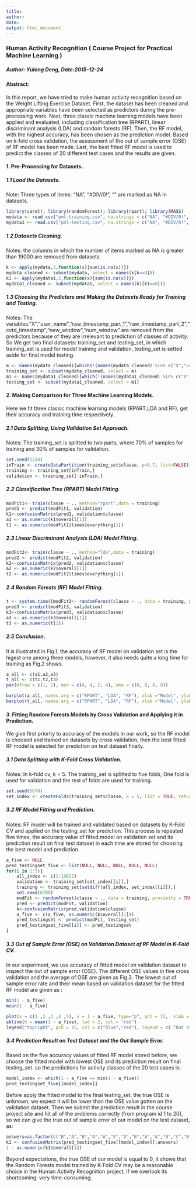 ```yaml
---
title: 
author: 
date: 
output: html_document
---
```

### Human Activity Recognition ( Course Project for Practical Machine Learning )
##### Author: Yulong Deng, Date:2015-12-24

#### Abstract:
In this report, we have tried to make human activity recognition based on the Weight Lifting Exercise Dataset. First, the dataset has been cleaned and appropriate variables have been selected as predictors during the pre-processing work. Next, three classic machine learning models have been applied and evaluated, including classification tree (RPART), linear discriminant analysis (LDA) and random forests (RF). Then, the RF model, with the highest accuracy, has been chosen as the prediction model. Based on k-fold cross validation, the assessment of the out of sample error (OSE) of RF model has been made. Last, the best fitted RF model is used to predict the classes of 20 different test cases and the results are given.       

#### 1. Pre-Processing for Datasets.
##### 1.1 Load the Datasets.
Note: Three types of items: "NA", "#DIV/0!", "" are marked as NA in datasets.  
```r
library(caret); library(randomForest); library(rpart); library(MASS)
mydata <- read.csv("pml-training.csv", na.strings = c("NA", "#DIV/0!", ""))
mydata1 <- read.csv("pml-testing.csv", na.strings = c("NA", "#DIV/0!", ""))
```

##### 1.2 Datasets Cleaning.
Notes: the columns in which the number of items marked as NA is greater than 19000 are removed from datasets. 
```r
k <- apply(mydata,2,function(x){sum(is.na(x))})
mydata_cleaned <- subset(mydata, select = names(k[k==0]))
k1 <- apply(mydata1,2,function(x){sum(is.na(x))})
mydata1_cleaned <- subset(mydata1, select = names(k1[k1==0]))
```
##### 1.3 Choosing the Predictors and Making the Datasets Ready for Training and Testing.
Notes: The variables:"X","user_name","raw_timestamp_part_1","raw_timestamp_part_2","cvtd_timestamp","new_window","num_window" are removed from the predictors because of they are irrelevant to prediction of classes of activity. So We get two final datasets: training_set and testing_set, in which training_set is used for model training and validation, testing_set is setted aside for final model testing. 
```r
m <- names(mydata_cleaned)[which(!(names(mydata_cleaned) %in% c("X","user_name","raw_timestamp_part_1","raw_timestamp_part_2","cvtd_timestamp","new_window","num_window")))]
training_set <- subset(mydata_cleaned, select = m)
m1 <- names(mydata1_cleaned)[which(!(names(mydata1_cleaned) %in% c("X","user_name","raw_timestamp_part_1","raw_timestamp_part_2","cvtd_timestamp","new_window","num_window")))]
testing_set <- subset(mydata1_cleaned, select = m1)
```
#### 2. Making Comparison for Three Machine Learning Models. 
Here we fit three classic machine learning models (RPART,LDA and RF), get their accuracy and training time respectively. 

##### 2.1 Data Splitting, Using Validation Set Approach.
Notes: The training_set is splitted to two parts, where 70% of samples for training and 30% of samples for validation.
```r
set.seed(1234)
inTrain <- createDataPartition(training_set$classe, p=0.7, list=FALSE)
training <- training_set[inTrain,]
validation <- training_set[-inTrain,]
```
##### 2.2 Classification Tree (RPART) Model Fitting. 
```r
modFit1<- train(classe ~ ., method="rpart",data = training)
pred1 <- predict(modFit1, validation)
k1<-confusionMatrix(pred1, validation$classe)  
a1 <- as.numeric(k1$overall[1])
t1 <- as.numeric(modFit1$times$everything[1])
```
##### 2.3 Linear Discriminant Analysis (LDA) Model Fitting.
```r
modFit2<- train(classe ~ ., method="lda",data = training)
pred2 <- predict(modFit2, validation)
k2<-confusionMatrix(pred2, validation$classe)  
a2 <- as.numeric(k2$overall[1])
t2 <- as.numeric(modFit2$times$everything[1])
```
##### 2.4 Random Forests (RF) Model Fitting.
```r
t <- system.time({modFit3<- randomForest(classe ~ ., data = training, proximity = TRUE)})
pred3 <- predict(modFit3, validation)
k3<-confusionMatrix(pred3, validation$classe)  
a3 <- as.numeric(k3$overall[1])
t3 <- as.numeric(t[1])
```

##### 2.5 Conclusion.
It is illustrated in Fig.1, the accuracy of RF model on validation set is the higest one among three models, however, it also needs quite a long time for training as Fig.2 shows.    
```r
a_all <- c(a1,a2,a3)
t_all <- c(t1,t2,t3)
par(mfrow = c(1, 2), mar = c(4, 4, 2, 4), oma = c(0, 0, 0, 0))

barplot(a_all, names.arg = c("RPART", "LDA", "RF"), xlab ="Model", ylab ="Accuracy", col="blue", main = "Fig.1 Accuracy of Models", cex.main = 1.2)
barplot(t_all, names.arg = c("RPART", "LDA", "RF"), xlab ="Model", ylab ="Training Time (second)", col="blue", main = "Fig.2 Training Time of Models", cex.main = 1.2)

```

#### 3. Fitting Random Forests Models by Cross Validation and Applying it in Prediction.
We give first priority to accuracy of the models in our work, so the RF model is choosed and trained on datasets by cross validation, then the best fitted RF model is selected for prediction on test dataset finally. 

##### 3.1 Data Splitting with K-Fold Cross Validation.
Notes: In k-fold cv, k = 5. The training_set is splitted to five folds, One fold is used for validation and the rest of folds are used for training. 
```r
set.seed(5678)
set_index <- createFolds(training_set$classe, k = 5, list = TRUE, returnTrain = FALSE)
```
##### 3.2 RF Model Fitting and Prediction. 
Notes: RF model will be trained and validated based on datasets by K-Fold CV and applied on the testing_set for prediction. This process is repeated five times, the accuracy value of fitted model on validation set and its prediction result on final test dataset in each time are stored for choosing the best model and prediction.
```r
a_five <- NULL
pred_testingset_five <- list(NULL, NULL, NULL, NULL, NULL)
for(i in 1:5){
    all_index <- c(1:19622)
    validation <- training_set[set_index[[i]],]
    training <- training_set[setdiff(all_index, set_index[[i]]),]
    set.seed(6789)
    modFit <- randomForest(classe ~ ., data = training, proximity = TRUE)
    pred <- predict(modFit, validation)
    k<-confusionMatrix(pred,validation$classe)
    a_five <- c(a_five, as.numeric(k$overall[1]))
    pred_testingset <- predict(modFit, testing_set)
    pred_testingset_five[[i]] <- pred_testingset
}
```

##### 3.3 Out of Sample Error (OSE) on Validation Dataset of RF Model in K-Fold CV.
In our experiment, we use accuracy of fitted model on validation dataset to inspect the out of sample error (OSE). The different OSE values in five cross validation and the average of OSE are given as Fig.3.
The lowest out of sample error rate and their mean based on validation dataset for the fitted RF model are given as :
```r
min(1 - a_five)
mean(1 - a_five)
```

```r

plot(x = c(1 ,2 ,3 ,4 ,5), y = 1 - a_five, type="p", pch = 15,  xlab ="Different Trainging Set/Validation (1:CV1, 2:CV2, 3:CV3, 4:CV4, 5:CV5)", ylab ="Out of Sample Error", col="blue", main = "Fig.3 Out of Sample Error in K-Fold CV (k=5) for RF model ", cex.main = 1.2)
abline(h = mean(1 - a_five), lwd = 2, col = "red")
legend("topright", pch = 15, col = c("blue","red"), legend = c( "Out of Sample Error","Mean of Out of Sample Error" ))
```

##### 3.4 Prediction Result on Test Dataset and the Out Sample Error.
Based on the five accuracy values of fitted RF model stored before, we choose the fitted model with lowest OSE and its prediction result on final testing_set. so the predictions for activity classes of the 20 test cases is:
```r
model_index <- which(1 - a_five == min(1 - a_five)) 
pred_testingset_five[[model_index]]
```
Before apply the fitted model to the final testing_set, the true OSE is unknown, we expect it will be lower than the OSE value gotten on the validation dataset. Then we submit the prediction result in the course project site and hit all of the problems correctly (from program id 1 to 20), so we can give the true out of sample error of our model on the test dataset, as:
```r
answers=as.factor(c("B","A","B","A","A","E","D","B","A","A","B","C","B","A","E","E","A", "B","B","B"))
k1 <- confusionMatrix(pred_testingset_five[[model_index]],answers)
1 - as.numeric(k1$overall[1])
```
Beyond expectations, the true OSE of our model is equal to 0, it shows that the Random Forests model trained by K-Fold CV may be a reasonable choice in the Human Activity Recognition project, if we overlook its shortcoming: very time-consuming.